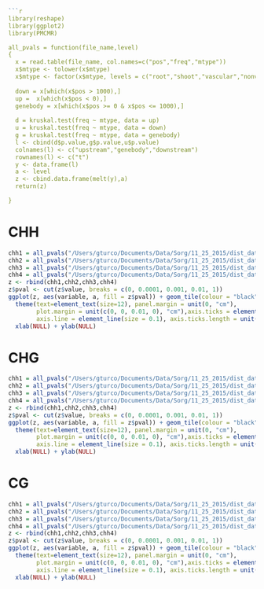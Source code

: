 ```r
```r
library(reshape)
library(ggplot2)
library(PMCMR)

all_pvals = function(file_name,level)
{
  x = read.table(file_name, col.names=c("pos","freq","mtype"))
  x$mtype <- tolower(x$mtype)
  x$mtype <- factor(x$mtype, levels = c("root","shoot","vascular","nonvascular"))
  
  down = x[which(x$pos > 1000),]
  up =  x[which(x$pos < 0),]
  genebody = x[which(x$pos >= 0 & x$pos <= 1000),]
  
  d = kruskal.test(freq ~ mtype, data = up) 
  u = kruskal.test(freq ~ mtype, data = down) 
  g = kruskal.test(freq ~ mtype, data = genebody) 
  l <- cbind(d$p.value,g$p.value,u$p.value)
  colnames(l) <- c("upstream","genebody","downstream")
  rownames(l) <- c("t")
  y <- data.frame(l) 
  a <- level
  z <- cbind.data.frame(melt(y),a)
  return(z)

}
```

CHH
=========

```r
chh1 = all_pvals("/Users/gturco/Documents/Data/Sorg/11_25_2015/dist_data/TSS_cs_plots/Tissue/CHH/CHH_1.txt",1)
chh2 = all_pvals("/Users/gturco/Documents/Data/Sorg/11_25_2015/dist_data/TSS_cs_plots/Tissue/CHH/CHH_2.txt",2)
chh3 = all_pvals("/Users/gturco/Documents/Data/Sorg/11_25_2015/dist_data/TSS_cs_plots/Tissue/CHH/CHH_3.txt",3)
chh4 = all_pvals("/Users/gturco/Documents/Data/Sorg/11_25_2015/dist_data/TSS_cs_plots/Tissue/CHH/CHH_4.txt",4)
z <- rbind(chh1,chh2,chh3,chh4)
z$pval <- cut(z$value, breaks = c(0, 0.0001, 0.001, 0.01, 1))
ggplot(z, aes(variable, a, fill = z$pval)) + geom_tile(colour = "black") + scale_fill_brewer(palette = "Blues",direction=-1, limits=c("(0,0.0001]","(0.0001,0.01]","(0.001,0.01]")) + theme_classic() + theme(text=element_text(size=20))    +  
  theme(text=element_text(size=12), panel.margin = unit(0, "cm"), 
        plot.margin = unit(c(0, 0, 0.01, 0), "cm"),axis.ticks = element_line(size = 0.1), 
        axis.line = element_line(size = 0.1), axis.ticks.length = unit(0.05, "cm"), axis.ticks.margin =unit(0, "cm")) + 
  xlab(NULL) + ylab(NULL) 
```

CHG
==================

```r
chh1 = all_pvals("/Users/gturco/Documents/Data/Sorg/11_25_2015/dist_data/TSS_cs_plots/Tissue/CHG/CHG_1.txt",1)
chh2 = all_pvals("/Users/gturco/Documents/Data/Sorg/11_25_2015/dist_data/TSS_cs_plots/Tissue/CHG/CHG_2.txt",2)
chh3 = all_pvals("/Users/gturco/Documents/Data/Sorg/11_25_2015/dist_data/TSS_cs_plots/Tissue/CHG/CHG_3.txt",3)
chh4 = all_pvals("/Users/gturco/Documents/Data/Sorg/11_25_2015/dist_data/TSS_cs_plots/Tissue/CHG/CHG_4.txt",4)
z <- rbind(chh1,chh2,chh3,chh4)
z$pval <- cut(z$value, breaks = c(0, 0.0001, 0.001, 0.01, 1))
ggplot(z, aes(variable, a, fill = z$pval)) + geom_tile(colour = "black") + scale_fill_brewer(palette = "Blues",direction=-1, limits=c("(0,0.0001]","(0.0001,0.01]","(0.001,0.01]")) + theme_classic() + theme(text=element_text(size=20))    +  
  theme(text=element_text(size=12), panel.margin = unit(0, "cm"), 
        plot.margin = unit(c(0, 0, 0.01, 0), "cm"),axis.ticks = element_line(size = 0.1), 
        axis.line = element_line(size = 0.1), axis.ticks.length = unit(0.05, "cm"), axis.ticks.margin =unit(0, "cm")) + 
  xlab(NULL) + ylab(NULL) 
```
CG
==========

```r
chh1 = all_pvals("/Users/gturco/Documents/Data/Sorg/11_25_2015/dist_data/TSS_cs_plots/Tissue/CG/CG_1.txt",1)
chh2 = all_pvals("/Users/gturco/Documents/Data/Sorg/11_25_2015/dist_data/TSS_cs_plots/Tissue/CG/CG_2.txt",2)
chh3 = all_pvals("/Users/gturco/Documents/Data/Sorg/11_25_2015/dist_data/TSS_cs_plots/Tissue/CG/CG_3.txt",3)
chh4 = all_pvals("/Users/gturco/Documents/Data/Sorg/11_25_2015/dist_data/TSS_cs_plots/Tissue/CG/CG_4.txt",4)
z <- rbind(chh1,chh2,chh3,chh4)
z$pval <- cut(z$value, breaks = c(0, 0.0001, 0.001, 0.01, 1))
ggplot(z, aes(variable, a, fill = z$pval)) + geom_tile(colour = "black") + scale_fill_brewer(palette = "Blues",direction=-1, limits=c("(0,0.0001]","(0.0001,0.01]","(0.001,0.01]")) + theme_classic() + theme(text=element_text(size=20))    +  
  theme(text=element_text(size=12), panel.margin = unit(0, "cm"), 
        plot.margin = unit(c(0, 0, 0.01, 0), "cm"),axis.ticks = element_line(size = 0.1), 
        axis.line = element_line(size = 0.1), axis.ticks.length = unit(0.05, "cm"), axis.ticks.margin =unit(0, "cm")) + 
  xlab(NULL) + ylab(NULL) 
```

